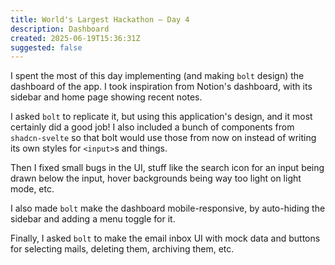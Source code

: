 ```yaml
---
title: World's Largest Hackathon — Day 4
description: Dashboard
created: 2025-06-19T15:36:31Z
suggested: false
---
```


I spent the most of this day implementing (and making `bolt` design)
the dashboard of the app. I took inspiration from Notion's dashboard,
with its sidebar and home page showing recent notes.

I asked `bolt` to replicate it, but using this application's design,
and it most certainly did a good job! I also included a bunch of
components from `shadcn-svelte` so that bolt would use those from
now on instead of writing its own styles for `<input>`s and things.

Then I fixed small bugs in the UI, stuff like the search icon for an
input being drawn below the input, hover backgrounds being way too
light on light mode, etc.

I also made `bolt` make the dashboard mobile-responsive, by auto-hiding
the sidebar and adding a menu toggle for it.

Finally, I asked `bolt` to make the email inbox UI with mock data and
buttons for selecting mails, deleting them, archiving them, etc.
